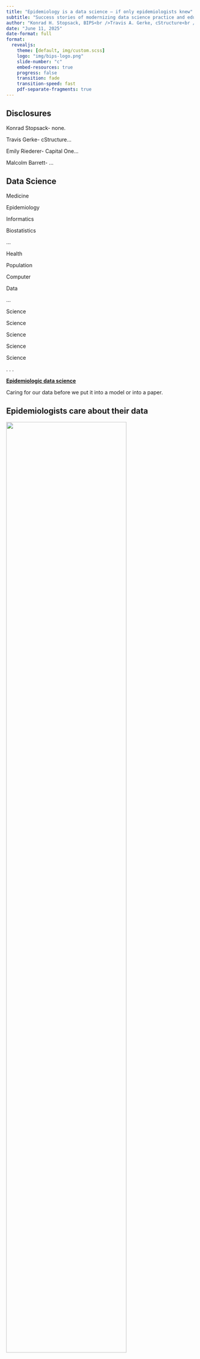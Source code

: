 ```yaml
---
title: "Epidemiology is a data science – if only epidemiologists knew"
subtitle: "Success stories of modernizing data science practice and education in epidemiology"
author: "Konrad H. Stopsack, BIPS<br />Travis A. Gerke, cStructure<br />Emily Riederer, Capital One<br />Malcolm Barrett, Stanford University"
date: "June 11, 2025"
date-format: full
format: 
  revealjs:
    theme: [default, img/custom.scss]
    logo: "img/bips-logo.png"
    slide-number: "c"
    embed-resources: true
    progress: false
    transition: fade
    transition-speed: fast
    pdf-separate-fragments: true
---
```


## Disclosures

Konrad Stopsack- none.

Travis Gerke- cStructure...

Emily Riederer- Capital One...

Malcolm Barrett- ...

## Data Science

:::: {layout-ncol=5}

::: {.left}

Medicine

Epidemiology

Informatics

Biostatistics 

...

:::

::: {.left2}

:::


::: {.middle .align-right}

Health 

Population

Computer

Data

...

:::

::: {.middle2 .blue}

Science

Science

Science

Science

Science


:::

::: {.right}

:::

::::

. . .


[**Epidemiologic data science**](.blue)

Caring for our data before we put it into a model or into a paper.


## Epidemiologists care about their data

![](img/Rothman Cutter 2014.png){width=80%}

. . .

![](img/Rothman EJE 2017.png){width=50%}

::: {.aside}
Cutter Lecture, Harvard School of Public Health, December 2014
:::

## Welcome to this SER session!

:::: {.columns}
::: {.column}
![](img/headshot-konrad.jpg){width=120 height=120}

Konrad Stopsack (BIPS)<br />*Epidemiologic research*

**Table creation**
:::

::: {.column .fragment}
![](img/headshot-travis.jpg){width=120 height=120}

Travis Gerke (PCCTC/cStructure)<br />*Clinical trials/Startup*

**DAG/LLM-based causal workflows**
:::
::::

. . .

:::: {.columns}
::: {.column}
![](img/headshot-emily.jpg){width=120 height=120}

Emily Riederer (Capital One)<br />*Finance*

**Project organization and workflows**
:::

::: {.column .fragment}
![](img/headshot-malcolm.png){width=120 height=120}

Malcolm Barrett (Stanford)<br />*Research/programming*

**Code review**
:::
::::

## Slido

# Use Case 1<br />No more hand-typed numbers -- Epidemiologic results tables in 2025

Konrad H. Stopsack

Professor and Chair, Department of Epidemiologic Methods and Etiologic Research

Leibniz Institute for Prevention Research and Epidemiology -- BIPS

Bremen, Germany


## How do our analyses produce results? 

1. Write code in a text editor
![](img/cribriform1.png){.absolute right=20 top=80 width=400}

::: {.fragment fragment-index=2}
2. Submit code to a server that houses the data
:::

::: {.fragment fragment-index=3}
3. Receive a log file containing the results
![](img/cribriform2.png){.absolute right=30 bottom=200 width=400}
:::

::: {.fragment fragment-index=4}
4. Type the results into Word
![](img/cribriform3.png){.absolute height=250 bottom=100 left=35}
:::

::: aside
Elfandy *et al. Mol Cancer Res* 2019
:::

##

:::: {.columns}
::: {.column}

### This process is such a pain<br />&nbsp;

::: {.incremental}
1. It is unclear which data were read in and which code produced which result
2. Numbers are manually transcribed and rounded
3. Even the tiniest change to the analysis requires redoing many manual steps
:::

:::

::: {.column .fragment}

### Creating epidemiologic results tables, 2025: Wish list

::: {.incremental}
1. Descriptive and inferential results should go hand-in-hand
2. Code should produce a publication-ready table
3. Sensitivity analyses should be easy and quick
:::

:::
::::

. . .

***Let us make creating epidemiologic results tables easy, reproducible, and fun!***


## Example data built into R

`data(flchain, package = "survival")`

Monoclonal gammopathy of unclear significance (MGUS) and mortality, Olmsted County, MN, 1995--2003

::: aside
Kyle R *et al.* Prevalence of monoclonal gammopathy of undetermined significance. *N Engl J Med.* 2006.

Dispenzieri A *et al.* Use of nonclonal serum immunoglobulin free light chains to predict overall survival in the general population. *Mayo Clin Proc.* 2012.
:::

```r
#| echo: false
library(tidyverse)
library(labelled)
data(flchain, package = "survival")
flchain <- flchain |> 
  as_tibble() |> 
  mutate(
    futime = futime / 365.25,
    mgus_factor = factor(
      mgus, 
      levels = 0:1, 
      labels = c("No MGUS", "MGUS")
    ),
    women = sex == "F",
    age_group = case_when(
      age < 65 ~ 
        "50-<65",
      age >= 65 & 
        age < 80 ~ 
        "65-80",
      age >= 80 ~ 
        "80+"
    ),
    age10 = age / 10
  ) |> 
  select(-flc.grp) |> 
  rename(sample_yr = sample.yr) |> 
  set_variable_labels(
    women = "Women",
    mgus_factor = "MGUS status",
    age_group = "Age at inclusion, years"
  )
set.seed(123)
```

```r
flchain |> 
  slice(1:10) |> 
  select(age, sex, sample_yr, creatinine, mgus_factor, futime, death) |> 
  mutate(futime = format(round(futime, digits = 2), nsmall = 2)) |> 
  rifttable::rt_gt()
```

<center>... plus `r nrow(flchain)-10` additional observations.</center>

## Creating epidemiologic results tables, 2025

```r
#| echo: true
#| output-location: fragment
library(rifttable)

tribble(
  ~type,         ~label,
  "total",       "Participants",
  "events/time", "Deaths/person-years",
  "cuminc",      "10-year risk",
  "cumincratio", "10-year risk ratio (95% CI)",
  "hr",          "Hazard ratio (95% CI)"
) |> 
  mutate(
    exposure = "mgus_factor",
    event = "death",
    time = "futime",
    arguments = list(list(timepoint = 10))
  ) |> 
  rifttable(data = flchain) |> 
  rt_gt()
```

## Sensivity analyses made easy {.smaller}

```r
#| echo: true
#| output-location: column-fragment
tribble(
  ~type,          ~label,
  "events/total", "Deaths/participants",
  "hr",           "Hazard ratio (95% CI)"
) |> 
  mutate(
    exposure = "mgus_factor",
    event = "death",
    time = "futime"
  ) |> 
  rifttable(data = flchain) |> 
  rt_gt()
```

. . .

```r
#| echo: true
#| output-location: column-fragment
#| code-line-numbers: "2,4-6"
tribble(
  ~type,          ~label,                      ~confounders,
  "events/total", "Deaths/participants",       "",
  "hr",           "Hazard ratio (95% CI)",     "",
  "hr",           "  Creatinine-adjusted",     "+ creatinine",
  "hr",           "  Creatinine/age-adjusted", "+ creatinine + age",
) |> 
  mutate(
    exposure = "mgus_factor",
    event = "death",
    time = "futime"
  ) |> 
  rifttable(data = flchain) |> 
  rt_gt()
```

. . .

```r
#| echo: true
#| output-location: column-fragment
#| code-line-numbers: "2,5-7"
tribble(
  ~type,          ~label,                ~ci,
  "events/total", "Deaths/participants", NA,
  "",             "Hazard ratio",        NA,
  "hr",           "  with 95% CI",       NA,
  "hr",           "  with 80% CI",       0.8,
  "hr",           "  with 99.5% CI",     0.995
) |> 
  mutate(
    exposure = "mgus_factor",
    event = "death",
    time = "futime",
    confounders = "+ creatinine"
  ) |> 
  rifttable(data = flchain) |> 
  rt_gt()
```

## Stratified analyses and regression analyses at once {.smaller}

```r
#| echo: true
#| output-location: column-fragment
#| code-line-numbers: "2,5-10,16"
tribble(
  ~type,          ~label,                    ~stratum,
  "events/total", "Deaths/participants",     "",
  "hr",           "Hazard ratio (95% CI)",   c("F", "M"),
  "",             "*Female*",                "F",
  "events/total", "  Deaths/participants",   "F",
  "hr",           "  Hazard ratio (95% CI)", "F",
  "",             "*Male*",                  "M",
  "events/total", "  Deaths/participants",   "M",
  "hr",           "  Hazard ratio (95% CI)", "M",
) |> 
  mutate(
    exposure = "mgus_factor",
    event = "death",
    time = "futime",
    effect_modifier = "sex"
  ) |> 
  rifttable(data = flchain) |> 
  rt_gt()
```

## Different exposure? No problem<br />[R, could you round meaningfully for us? Certainly]{.fragment fragment-index=7}{.smaller}

```r
#| echo: true
#| output-location: column
#| code-line-numbers: "13"
tribble(
  ~type,          ~label,                    ~stratum,
  "events/total", "Deaths/participants",     "",
  "hr",           "Hazard ratio (95% CI)",   c("F", "M"),
  "",             "*Female*",                "F",
  "events/total", "  Deaths/participants",   "F",
  "hr",           "  Hazard ratio (95% CI)", "F",
  "",             "*Male*",                  "M",
  "events/total", "  Deaths/participants",   "M",
  "hr",           "  Hazard ratio (95% CI)", "M",
) |> 
  mutate(
    exposure = "mgus_factor",
    event = "death",
    time = "futime",
    effect_modifier = "sex"
  ) |> 
  rifttable(data = flchain) |> 
  rt_gt()
```


```r
#| echo: true
#| output-location: column
#| code-line-numbers: "13"
tribble(
  ~type,          ~label,                    ~stratum,
  "events/total", "Deaths/participants",     "",
  "hr",           "Hazard ratio (95% CI)",   c("F", "M"),
  "",             "*Female*",                "F",
  "events/total", "  Deaths/participants",   "F",
  "hr",           "  Hazard ratio (95% CI)", "F",
  "",             "*Male*",                  "F",
  "events/total", "  Deaths/participants",   "M",
  "hr",           "  Hazard ratio (95% CI)", "M",
) |> 
  mutate(
    exposure = "age_group",
    event = "death",
    time = "futime",
    effect_modifier = "sex"
  ) |> 
  rifttable(data = flchain) |> 
  rt_gt()
```

. . .

::: {data-id="box1" auto-animate-delay="0" style="background: #3975b4; width: 125px; height: 5px; margin: 10px;" .absolute right=43 top=257}
:::

::: {data-id="box1" auto-animate-delay="0" style="background: #3975b4; width: 100px; height: 5px; margin: 10px;" .absolute right=100 bottom=104}
:::

::: {data-id="box1" auto-animate-delay="0" style="background: #3975b4; width: 80px; height: 5px; margin: 10px;" .absolute right=10 bottom=104}
:::

::: {.fragment fragment-index=4}
![](img/Wilcox deer.png){.absolute top=245 left=300 width=225 height=315}
:::

::: {.fragment .align-right fragment-index=4}
Wilcox AJ. On precision. *Epidemiology*. 15;2004:1.
:::

## rifttable's data model {.smaller}

:::: {.columns}
::: {.column}
### The `design`

```r
#| echo: true
#| execute: false
design <- tribble(
  ~type,         ~label,
  "total",       "Participants",
  "events/time", "Deaths/person-years",
  "cuminc",      "10-year risk",
  "cumincratio", "10-year risk ratio (95% CI)",
  "hr",          "Hazard ratio (95% CI)"
) |> 
  mutate(
    exposure = "mgus_factor",
    event = "death",
    time = "futime",
    arguments = list(list(timepoint = 10))
  )
```

:::

::: {.column}

### The `data`

```r
#| echo: false
flchain |> 
  select(age, sex, sample_yr, creatinine, mgus_factor, futime, death)
```

:::
::::



## rifttable's data model {.smaller}

:::: {.columns}
::: {.column}
### The `design`

```r
design |>
  print(width = 70)
```

:::

::: {.column}

### The `data`

```r
#| echo: false
flchain |> 
  select(age, sex, sample_yr, creatinine, mgus_factor, futime, death)
```

:::
::::

. . .

<center>

### The table produced by `rifttable()`

```r
#| echo: true
rifttable(
  design = design,
  data = flchain
)
```
</center>


## rifttable's data model {.smaller}

:::: {.columns}
::: {.column}
### The `design`

```r
design |>
  print(width = 70)
```

:::

::: {.column}

### The `data`

```r
#| echo: false
flchain |> 
  select(age, sex, sample_yr, creatinine, mgus_factor, futime, death)
```

:::
::::

<center>

### The table produced by `rifttable()`

```r
#| echo: true
rifttable(
  design = design,
  data = flchain
) |> 
  rt_gt()
```
</center>

##

:::: {.columns}
:::{.column width="48%"}
### Great software for analyses and tables exists

* Excel calculator **Episheet**<br />by Kenneth Rothman

* R package **gtsummary**<br />by Daniel Sjoberg

* Many others, of varying quality

:::
:::{.column width="52%" .fragment}
### Why rifttable

<br />

::: {.incremental}
* Integrates into real data analysis
* Shows descriptive and inferential statistics side-by-side
* Makes stratified analyses easy<br />(and table 2 fallacies hard)
* Rounds estimates well
* Facilitates sensitivity analyses
* Extends with custom estimators
* Has a website with copy-paste examples
:::

:::
::::


## The IDEFICS/I.Family cohort

![](img/idefics-design-map.png)

::: aside
Ahrens W *et al.* The IDEFICS cohort: design, characteristics and participation in the baseline survey. *Int J Obes.* 2011;35:S3-S15.<br />Ahrens W *et al.* Cohort profile: The transition from childhood to adolescence in European children -- How I.Family extends the IDEFICS cohort. *Int J Epidemiol.* 2017;46:1394-1395.
:::

## The IDEFICS/I.Family cohort: Table 1

:::: {.columns}
:::{.column}
![](img/idefics-table1-code.png)
:::

:::{.column .fragment}
![](img/idefics-table1-result.png){height=450}
:::
::::

::: aside
Ahrens W *et al.* The IDEFICS cohort: design, characteristics and participation in the baseline survey. *Int J Obes.* 2011;35:S3-S15.<br />Ahrens W *et al.* Cohort profile: The transition from childhood to adolescence in European children -- How I.Family extends the IDEFICS cohort. *Int J Epidemiol.* 2017;46:1394-1395.
:::

## rifttable, v0.7.1

:::: {.columns}
:::{.column}
![](img/rifttable.png)
:::

:::{.column .fragment}
Also...

* Quantiles and quantile regression
* Ratios of continuous outcomes
* Competing events
* Clustering
* Trends (slopes)
* Stratified and joint models
* Inverse probability-weighted estimates
* [Regression-based risk ratios and risk differences for binary outcomes]{.fragment .highlight-blue}
:::
::::

[https://stopsack.github.io/rifttable]{.blue}


## Regression models for risk ratios and risk differences

> In cohort studies [...], there is little reason to consider an odds ratio. While odds ratios are not the primary measure of interest, they are frequently reported because of the statistical model used by the investigators to analyze their data.

::: aside
Rothman KJ, Huybrechts KF, Murray EJ. Epidemiology: An Introduction. 
3^rd^ edition, Oxford University Press 2024.
:::

:::: {.columns}
:::{.column .fragment}

```r
rr_or <- function(count_data) {
  tribble(
    ~type,            ~label,
    "total",          "Total",
    "cases/controls", "Cases/non-cases",
    "risk",           "Risk",
    "rr",             "Risk ratio",
    "or",             "Odds ratio"
  ) |> 
    mutate(
      exposure = "exposure",
      outcome = "case",
      arguments = list(list(approach = "duplicate"))
    ) |> 
    rifttable(
      data = count_data |> 
        uncount(weights = n) |> 
        mutate(
          exposure = factor(
            exposure, 
            levels = 0:1, 
            labels = c("Unexposed", "Exposed")
          )
        ) |> 
        set_variable_labels(exposure = "Exposure"),
      risk_percent = TRUE
    )
}

tribble(
  ~exposure, ~case, ~n,
  0,         1,     20,
  0,         0,     980,
  1,         1,     40,
  1,         0,     960
) |> 
  rr_or() |>
  rt_gt()
```

:::
:::{.column .fragment}

```r
tribble(
  ~exposure, ~case, ~n,
  0,         1,     960,
  0,         0,     40,
  1,         1,     980,
  1,         0,     20
) |> 
  rr_or() |> 
  rt_gt()
```

:::
::::

## Why are we still reporting odds ratios in cross-sectional and cohort studies?

1. **Log-binomial models** [do not converge]{.fragment .highlight-red fragment-index=1}

```r
#| echo: true
#| error: true
#| code-line-numbers: "5"
data(breastcancer, package = "risks")
glm(
  formula = death ~ stage + receptor, 
  data = breastcancer, 
  family = binomial(link = "log")
)
```

::: {.fragment fragment-index=2}
2. **"Poisson" models with robust variance**
 [often do not converge either]{.fragment .highlight-red fragment-index=3}
:::

::: {.fragment fragment-index=4}
3. **Marginal standardization/*g*-computation/*g*-formula with time-fixed exposure** [works whenever a logistic model can be fit]{.fragment .highlight-blue fragment-index=5}
:::

::: {.fragment fragment-index=6}
4. And there is **Miettinen's case-duplication approach**
:::


## We no longer need to report odds ratios in cross-sectional and cohort studies {.smaller}

```r
#| echo: true
#| output-location: column-fragment
library(risks)
summary(
  riskratio(
    formula = death ~ stage + receptor, 
    data = breastcancer
  )
)
```

## Estimating and reporting adjusted risk ratios and risk differences made easy {.smaller}

```r
#| echo: true
#| output-location: fragment
tribble(
  ~type,            ~label,           
  "outcomes/total", "Deaths/total",
  "risk",           "Risk",    
  "rr",             "Risk ratio (95% CI)",
  "rd",             "Risk difference (95% CI)",
) |> 
  mutate(
    outcome = "death",
    exposure = "stage",
    confounders = "+ receptor"
  ) |> 
  rifttable(data = breastcancer) |> 
  rt_gt() |> 
  gt::tab_footnote(footnote = "Adjusted for hormone receptor status.")
```

## Compare methods if you like -- in practice, simply use *g*-computation for RRs and RDs {.smaller}

```r
#| echo: true
#| code-line-numbers: "2,6-9"
tribble(
  ~type,            ~label,                               ~arguments,
  "outcomes/total", "Deaths/total",                       NA,
  "risk",           "Risk",                               NA,
  "",               "Risk ratio (95% CI)",                NA,
  "rr",             "  *g*-computation, delta method CI", list(approach = "margstd_delta"),
  "rr",             "  *g*-computation, bootstrap CI",    list(approach = "margstd_boot"),
  "rr",             "  Poisson model, robust CI",         list(approach = "robpoisson"),
  "rr",             "  Case-duplication approach",        list(approach = "duplicate"),
  "rd",             "Risk difference (95% CI)",           NA,
) |> 
  mutate(
    outcome = "death",
    exposure = "stage",
    confounders = "+ receptor"
  ) |> 
  rifttable(data = breastcancer) |> 
  rt_gt() |> 
  gt::tab_footnote(footnote = "Adjusted for hormone receptor status.")
```


## risks, v0.4.3

:::: {.columns}
:::{.column}
![](img/risks.png)
:::
:::{.column}
<br /><br /><br /><br /><br /><br /><br />
[https://stopsack.github.io/risks]{.blue}
:::
::::


## Summary: Epidemiologic results tables in 2025

::: {.incremental}
* The tables in our manuscripts can and should be made directly by software
* Several R packages create various types of tables

    + The [**rifttable**]{.blue} package is designed specifically for epidemiologists and with best-practice result reporting in mind
    + One perk are regression models for adjusted risk ratios and risk differences for binary outcomes from the [**risks**]{.blue} package
    
* This automation makes table creation easier, faster, and reproducible

    + We can focus on thinking about our results instead of transcribing numbers
:::

. . .

[**Thank you for your attention -- Please reach out**]{.blue}

::: {.align-right}
stopsack@leibniz-bips.de
:::


## We are hiring!

:::: {.columns}
:::{.column width=55%}
The [Leibniz Institute for Prevention Research and Epidemiology – BIPS]{.blue} is one of Germany’s largest and oldest research institutes focused on epidemiology.

Applications are open now for our PhD Program in Epidemiology, Statistics, and Prevention and Implementation Science, with an October start date.

::: {style="float: left; margin-right: 5px;"}
![](img/bips-phd-program.svg){width=120 height=120}
:::
<br />`https://tinyurl.com/`<br />
&nbsp;&nbsp;&nbsp;`bips-phd-program`

<br />

[**Feel free to reach out about this opportunity and others.**]{.blue}

::: {.align-right}
stopsack@leibniz-bips.de
:::

:::
:::{.column width=45%}
![](img/csm_bips_building-front-02_5a53a95a19.jpg)
![](img/map-Bremen-Europe.png)
:::
::::
